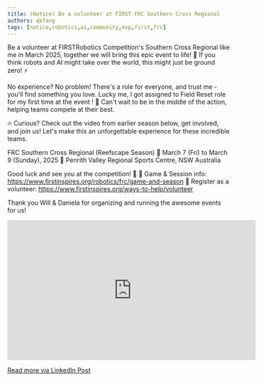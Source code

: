 ```yaml
---
title: (Notice) Be a volunteer at FIRST FRC Southern Cross Regional
authors: qkfang
tags: [notice,robotics,ai,community,mvp,first,frc]
---
```


Be a volunteer at FIRSTRobotics Competition's Southern Cross Regional like me in March 2025, together we will bring this epic event to life! 🤖 If you think robots and AI might take over the world, this might just be ground zero! ⚡

No experience? No problem! There's a role for everyone, and trust me - you'll find something you love. Lucky me, I got assigned to Field Reset role for my first time at the event ! 🚀 Can't wait to be in the middle of the action, helping teams compete at their best.

🔥 Curious? Check out the video from earlier season below, get involved, and join us! Let's make this an unforgettable experience for these incredible teams.

FRC Southern Cross Regional (Reefscape Season)
📅 March 7 (Fri) to March 9 (Sunday), 2025
📍 Penrith Valley Regional Sports Centre, NSW Australia

Good luck and see you at the competition! 🎊
🔗 Game & Session info: https://www.firstinspires.org/robotics/frc/game-and-season
🔗 Register as a volunteer: https://www.firstinspires.org/ways-to-help/volunteer

Thank you Will & Daniela for organizing and running the awesome events for us!

<iframe width="560" height="315" src="https://www.youtube.com/embed/XFRUhKS5eJg?si=9VIcWmvKfaLy7EMd" title="YouTube video player" frameborder="0" allow="accelerometer; autoplay; clipboard-write; encrypted-media; gyroscope; picture-in-picture; web-share" referrerpolicy="strict-origin-when-cross-origin" allowfullscreen></iframe>

<br/>

<a href="https://www.linkedin.com/posts/qkfang_firstrobotics-robots-ai-activity-7291254917418102784-sWOt" target="_blank">Read more via LinkedIn Post</a>


